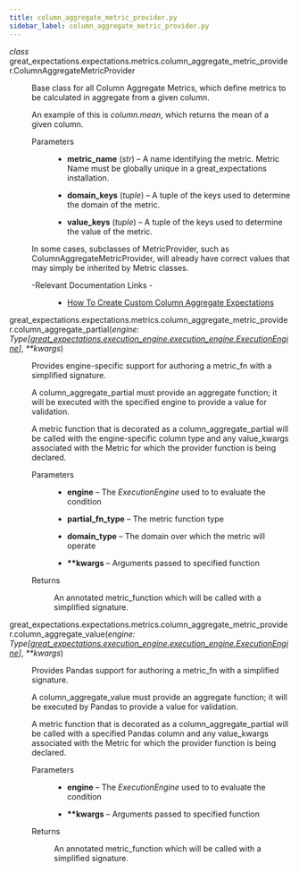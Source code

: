 ```yaml
---
title: column_aggregate_metric_provider.py
sidebar_label: column_aggregate_metric_provider.py
---
```



<section class="sphinx-api-doc" id="column-aggregate-metric-provider">

<dl class="py class">
<dt class="sig sig-object py">
<em class="property"><span class="pre">class</span><span class="w"> </span></em><span class="sig-prename descclassname"><span class="pre">great_expectations.expectations.metrics.column_aggregate_metric_provider.</span></span><span class="sig-name descname"><span class="pre">ColumnAggregateMetricProvider</span></span>
</dt>
<dd>
<p>Base class for all Column Aggregate Metrics,
which define metrics to be calculated in aggregate from a given column.</p>
<p>An example of this is <cite>column.mean</cite>,
which returns the mean of a given column.</p>
<dl class="field-list simple">
<dt class="field-odd">Parameters</dt>
<dd class="field-odd"><ul class="simple">
<li><p><strong>metric_name</strong> (<em>str</em>) – A name identifying the metric. Metric Name must be globally unique in
a great_expectations installation.</p></li>
<li><p><strong>domain_keys</strong> (<em>tuple</em>) – A tuple of the keys used to determine the domain of the metric.</p></li>
<li><p><strong>value_keys</strong> (<em>tuple</em>) – A tuple of the keys used to determine the value of the metric.</p></li>
</ul>
</dd>
</dl>
<p>In some cases, subclasses of MetricProvider, such as ColumnAggregateMetricProvider, will already
have correct values that may simply be inherited by Metric classes.</p>
<dl class="simple">
<dt>-Relevant Documentation Links
-</dt>
<dd><ul class="simple">
<li><p><a class="reference external" href="https://docs.greatexpectations.io/docs/guides/expectations/creating_custom_expectations/how_to_create_custom_column_aggregate_expectations">How To Create Custom Column Aggregate Expectations</a></p></li>
</ul>
</dd>
</dl>
</dd></dl>
<dl class="py function">
<dt class="sig sig-object py">
<span class="sig-prename descclassname"><span class="pre">great_expectations.expectations.metrics.column_aggregate_metric_provider.</span></span><span class="sig-name descname"><span class="pre">column_aggregate_partial</span></span><span class="sig-paren">(</span><em class="sig-param"><span class="n"><span class="pre">engine</span></span><span class="p"><span class="pre">:</span></span><span class="w"> </span><span class="n"><span class="pre">Type</span><span class="p"><span class="pre">[</span></span><a class="reference internal" href="https://docs.greatexpectations.io/docs/0.17.23/reference/api/execution_engine/ExecutionEngine_class#great_expectations.execution_engine.ExecutionEngine" title="great_expectations.execution_engine.execution_engine.ExecutionEngine"><span class="pre">great_expectations.execution_engine.execution_engine.ExecutionEngine</span></a><span class="p"><span class="pre">]</span></span></span></em>, <em class="sig-param"><span class="o"><span class="pre">**</span></span><span class="n"><span class="pre">kwargs</span></span></em><span class="sig-paren">)</span>
</dt>
<dd>
<p>Provides engine-specific support for authoring a metric_fn with a simplified signature.</p>
<p>A column_aggregate_partial must provide an aggregate function; it will be executed with the specified engine
to provide a value for validation.</p>
<p>A metric function that is decorated as a column_aggregate_partial will be called with the engine-specific column
type and any value_kwargs associated with the Metric for which the provider function is being declared.</p>
<dl class="field-list simple">
<dt class="field-odd">Parameters</dt>
<dd class="field-odd"><ul class="simple">
<li><p><strong>engine</strong> – The <cite>ExecutionEngine</cite> used to to evaluate the condition</p></li>
<li><p><strong>partial_fn_type</strong> – The metric function type</p></li>
<li><p><strong>domain_type</strong> – The domain over which the metric will operate</p></li>
<li><p><strong>**kwargs</strong> – Arguments passed to specified function</p></li>
</ul>
</dd>
<dt class="field-even">Returns</dt>
<dd class="field-even">
<p>An annotated metric_function which will be called with a simplified signature.</p>
</dd>
</dl>
</dd></dl>
<dl class="py function">
<dt class="sig sig-object py">
<span class="sig-prename descclassname"><span class="pre">great_expectations.expectations.metrics.column_aggregate_metric_provider.</span></span><span class="sig-name descname"><span class="pre">column_aggregate_value</span></span><span class="sig-paren">(</span><em class="sig-param"><span class="n"><span class="pre">engine</span></span><span class="p"><span class="pre">:</span></span><span class="w"> </span><span class="n"><span class="pre">Type</span><span class="p"><span class="pre">[</span></span><a class="reference internal" href="https://docs.greatexpectations.io/docs/0.17.23/reference/api/execution_engine/ExecutionEngine_class#great_expectations.execution_engine.ExecutionEngine" title="great_expectations.execution_engine.execution_engine.ExecutionEngine"><span class="pre">great_expectations.execution_engine.execution_engine.ExecutionEngine</span></a><span class="p"><span class="pre">]</span></span></span></em>, <em class="sig-param"><span class="o"><span class="pre">**</span></span><span class="n"><span class="pre">kwargs</span></span></em><span class="sig-paren">)</span>
</dt>
<dd>
<p>Provides Pandas support for authoring a metric_fn with a simplified signature.</p>
<p>A column_aggregate_value must provide an aggregate function; it will be executed by Pandas
to provide a value for validation.</p>
<p>A metric function that is decorated as a column_aggregate_partial will be called with a specified Pandas column
and any value_kwargs associated with the Metric for which the provider function is being declared.</p>
<dl class="field-list simple">
<dt class="field-odd">Parameters</dt>
<dd class="field-odd"><ul class="simple">
<li><p><strong>engine</strong> – The <cite>ExecutionEngine</cite> used to to evaluate the condition</p></li>
<li><p><strong>**kwargs</strong> – Arguments passed to specified function</p></li>
</ul>
</dd>
<dt class="field-even">Returns</dt>
<dd class="field-even">
<p>An annotated metric_function which will be called with a simplified signature.</p>
</dd>
</dl>
</dd></dl>
</section>